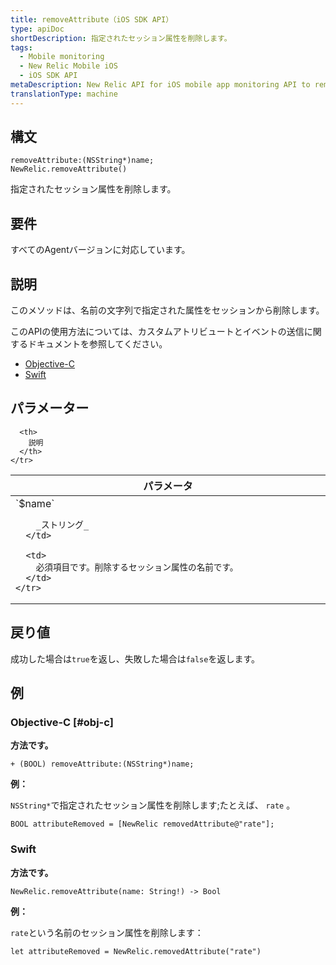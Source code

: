 ```yaml
---
title: removeAttribute（iOS SDK API）
type: apiDoc
shortDescription: 指定されたセッション属性を削除します。
tags:
  - Mobile monitoring
  - New Relic Mobile iOS
  - iOS SDK API
metaDescription: New Relic API for iOS mobile app monitoring API to remove an attribute from the session.
translationType: machine
---
```


## 構文

```
removeAttribute:(NSString*)name;
NewRelic.removeAttribute()
```

指定されたセッション属性を削除します。

## 要件

すべてのAgentバージョンに対応しています。

## 説明

このメソッドは、名前の文字列で指定された属性をセッションから削除します。

このAPIの使用方法については、カスタムアトリビュートとイベントの送信に関するドキュメントを参照してください。

* [Objective-C](/docs/mobile-monitoring/new-relic-mobile-ios/install-configure/work-ios-sdk-api#objc-custom-att-events)
* [Swift](/docs/mobile-monitoring/new-relic-mobile-ios/install-configure/work-ios-sdk-api#swift-custom-att-events)

## パラメーター

<table>
  <thead>
    <tr>
      <th width="25%">
        パラメータ
      </th>

      <th>
        説明
      </th>
    </tr>
  </thead>

  <tbody>
    <tr>
      <td>
        `$name`

        _ストリング_
      </td>

      <td>
        必須項目です。削除するセッション属性の名前です。
      </td>
    </tr>
  </tbody>
</table>

## 戻り値

成功した場合は`true`を返し、失敗した場合は`false`を返します。

## 例

### Objective-C [#obj-c]

**方法です。**

```
+ (BOOL) removeAttribute:(NSString*)name;
```

**例：**

`NSString*`で指定されたセッション属性を削除します;たとえば、 `rate` 。

```
BOOL attributeRemoved = [NewRelic removedAttribute@"rate"];
```

### Swift

**方法です。**

```
NewRelic.removeAttribute(name: String!) -> Bool
```

**例：**

`rate`という名前のセッション属性を削除します：

```
let attributeRemoved = NewRelic.removedAttribute("rate")
```